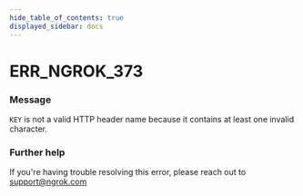```yaml
---
hide_table_of_contents: true
displayed_sidebar: docs
---
```



# ERR_NGROK_373

### Message
`KEY` is not a valid HTTP header name because it contains at least one invalid character.

<ErrorDetails error='err_ngrok_373' />


### Further help
If you're having trouble resolving this error, please reach out to [support@ngrok.com](mailto:support@ngrok.com?subject=Help%20with%20ERR_NGROK_373)

